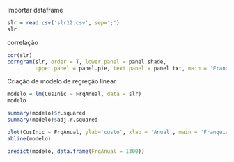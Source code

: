 Importar dataframe
```{r}

slr = read.csv('slr12.csv', sep=';')
slr
```
correlação
```{r}
cor(slr)
corrgram(slr, order = T, lower.panel = panel.shade,
         upper.panel = panel.pie, text.panel = panel.txt, main = 'Franquia')
```
Criação de modelo de regreção linear
```{r}
modelo = lm(CusInic ~ FrqAnual, data = slr)
modelo
```

```{r}
summary(modelo)$r.squared
summary(modelo)$adj.r.squared
```
```{r}
plot(CusInic ~ FrqAnual, ylab='custo', xlab = 'Anual', main = 'Franquia', data = slr)
abline(modelo)
```
```{r}
predict(modelo, data.frame(FrqAnual = 1300))
```

